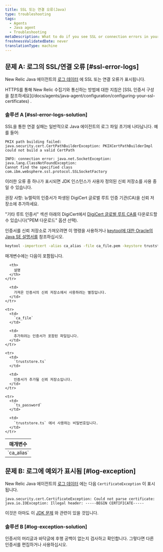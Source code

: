 ```yaml
---
title: SSL 또는 연결 오류(Java)
type: troubleshooting
tags:
  - Agents
  - Java agent
  - Troubleshooting
metaDescription: What to do if you see SSL or connection errors in your New Relic Java app's logs.
freshnessValidatedDate: never
translationType: machine
---
```


## 문제 A: 로그의 SSL/연결 오류 [#ssl-error-logs]

New Relic Java 에이전트의 [로그 데이터](/docs/agents/java-agent/troubleshooting/generate-debug-logs-troubleshooting-java) 에 SSL 또는 연결 오류가 표시됩니다.

<Callout variant="tip">
  HTTPS를 통해 New Relic 수집기와 통신하는 방법에 대한 지침은 [SSL 인증서 구성을 참조하세요](/docs/agents/java-agent/configuration/configuring-your-ssl-certificates) .
</Callout>

### 솔루션 A [#ssl-error-logs-solution]

SSL을 통한 연결 실패는 일반적으로 Java 에이전트의 로그 파일 초기에 나타납니다. 예를 들어:

```
PKIX path building failed: java.security.cert.CertPathBuilderException: PKIXCertPathBuilderImpl could not build a valid CertPath
```

```
INFO: connection error: java.net.SocketException: java.lang.ClassNotFoundException: 
Cannot find the specified class com.ibm.websphere.ssl.protocol.SSLSocketFactory
```

이러한 오류 중 하나가 표시되면 JDK 인스턴스가 사용자 정의된 신뢰 저장소를 사용 중일 수 있습니다.

권장 사항: 뉴렐릭의 인증서가 파생된 DigiCert 글로벌 루트 인증 기관(CA)을 신뢰 저장소에 추가하세요.

&quot;기타 루트 인증서&quot; 섹션 아래의 DigiCert에서 [DigiCert 글로벌 루트 CA를](https://www.digicert.com/kb/digicert-root-certificates.htm) 다운로드할 수 있습니다(&quot;PEM 다운로드&quot; 옵션 선택).

인증서를 신뢰 저장소로 가져오려면 이 명령을 사용하거나 [keytool에 대한 Oracle의 Java SE 설명서를](https://docs.oracle.com/javase/6/docs/technotes/tools/solaris/keytool.html) 참조하십시오.

```sh
keytool -importcert -alias ca_alias -file ca_file.pem -keystore truststore.ts -storepass ts_password
```

매개변수에는 다음이 포함됩니다.

<table>
  <thead>
    <tr>
      <th>
        매개변수
      </th>

      <th>
        설명
      </th>
    </tr>
  </thead>

  <tbody>
    <tr>
      <td>
        `ca_alias`
      </td>

      <td>
        가져온 인증서의 신뢰 저장소에서 사용하려는 별칭입니다.
      </td>
    </tr>

    <tr>
      <td>
        `ca_file`
      </td>

      <td>
        추가하려는 인증서가 포함된 파일입니다.
      </td>
    </tr>

    <tr>
      <td>
        `truststore.ts`
      </td>

      <td>
        인증서가 추가될 신뢰 저장소입니다.
      </td>
    </tr>

    <tr>
      <td>
        `ts_password`
      </td>

      <td>
        `truststore.ts` 에서 사용하는 비밀번호입니다.
      </td>
    </tr>
  </tbody>
</table>

## 문제 B: 로그에 예외가 표시됨 [#log-exception]

New Relic Java 에이전트의 [로그 데이터](/docs/agents/java-agent/troubleshooting/generate-debug-logs-troubleshooting-java) 에는 다음 `CertificateException` 이 표시됩니다.

```
java.security.cert.CertificateException: Could not parse certificate: java.io.IOException: Illegal header: -----BEGIN CERTIFICATE-----
```

이것은 아마도 이 [JDK 문제](https://bugs.openjdk.java.net/browse/JDK-8208602) 와 관련이 있을 것입니다.

### 솔루션 B [#log-exception-solution]

인증서의 머리글과 바닥글에 후행 공백이 없는지 검사하고 확인합니다. 그렇다면 다른 인증서를 편집하거나 사용하십시오.